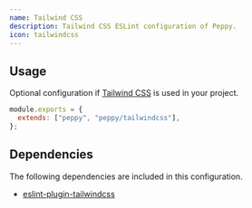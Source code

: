 ```yaml
---
name: Tailwind CSS
description: Tailwind CSS ESLint configuration of Peppy.
icon: tailwindcss
---
```


## Usage

Optional configuration if [Tailwind CSS](https://tailwindcss.com/) is used in your project.

```js
module.exports = {
  extends: ["peppy", "peppy/tailwindcss"],
};
```

## Dependencies

The following dependencies are included in this configuration.

- [eslint-plugin-tailwindcss](https://github.com/francoismassart/eslint-plugin-tailwindcss)
